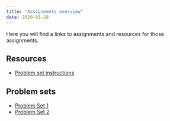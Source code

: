 ```yaml
---
title: "Assignments overview"
date: 2020-01-28
---
```



Here you will find a links to assignments and resources for those assignments. 


## Resources

- [Problem set instructions](problem-sets.qmd)


## Problem sets

- [Problem Set 1](/assignments/01_problem_set.qmd)
- [Problem Set 2](/assignments/02_problem_set.qmd)
